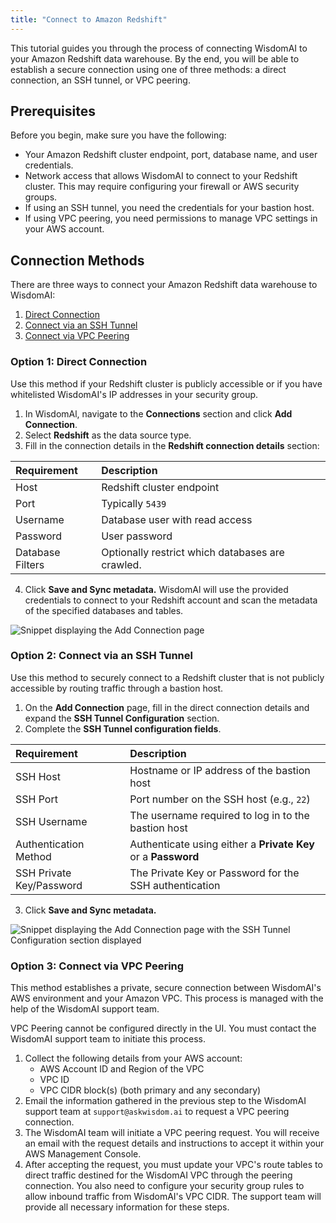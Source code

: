 ```yaml
---
title: "Connect to Amazon Redshift"
---
```


This tutorial guides you through the process of connecting WisdomAI to your Amazon Redshift data warehouse. By the end, you will be able to establish a secure connection using one of three methods: a direct connection, an SSH tunnel, or VPC peering.

## Prerequisites

Before you begin, make sure you have the following:

- Your Amazon Redshift cluster endpoint, port, database name, and user credentials.
- Network access that allows WisdomAI to connect to your Redshift cluster. This may require configuring your firewall or AWS security groups.
- If using an SSH tunnel, you need the credentials for your bastion host.
- If using VPC peering, you need permissions to manage VPC settings in your AWS account.

## Connection Methods

There are three ways to connect your Amazon Redshift data warehouse to WisdomAI:

1. [Direct Connection](#option-1-direct-connection)
2. [Connect via an SSH Tunnel](#option-2-connect-via-an-ssh-tunnel)
3. [Connect via VPC Peering](#option-3-connect-via-vpc-peering)

### Option 1: Direct Connection

Use this method if your Redshift cluster is publicly accessible or if you have whitelisted WisdomAI's IP addresses in your security group.

1. In WisdomAl, navigate to the **Connections** section and click **Add Connection**.
2. Select **Redshift** as the data source type.
3. Fill in the connection details in the **Redshift connection details** section:

| Requirement      | Description                                      |
| :--------------- | :----------------------------------------------- |
| Host             | Redshift cluster endpoint                        |
| Port             | Typically `5439`                                 |
| Username         | Database user with read access                   |
| Password         | User password                                    |
| Database Filters | Optionally restrict which databases are crawled. |

4. Click **Save and Sync metadata.** WisdomAl will use the provided credentials to connect to your Redshift account and scan the metadata of the specified databases and tables.

![Snippet displaying the Add Connection page](/images/redshift-01.png)

### Option 2: Connect via an SSH Tunnel

Use this method to securely connect to a Redshift cluster that is not publicly accessible by routing traffic through a bastion host.

1. On the **Add Connection** page, fill in the direct connection details and expand the **SSH Tunnel Configuration** section.
2. Complete the **SSH Tunnel configuration fields**.

| Requirement              | Description                                                   |
| :----------------------- | :------------------------------------------------------------ |
| SSH Host                 | Hostname or IP address of the bastion host                    |
| SSH Port                 | Port number on the SSH host (e.g., `22`)                      |
| SSH Username             | The username required to log in to the bastion host           |
| Authentication Method    | Authenticate using either a **Private Key** or a **Password** |
| SSH Private Key/Password | The Private Key or Password for the SSH authentication        |

3. Click **Save and Sync metadata.**

![Snippet displaying the Add Connection page with the SSH Tunnel Configuration section displayed](/images/redshift-02.png)

### Option 3: Connect via VPC Peering

This method establishes a private, secure connection between WisdomAI's AWS environment and your Amazon VPC. This process is managed with the help of the WisdomAI support team.

<Warning>
  VPC Peering cannot be configured directly in the UI. You must contact the WisdomAI support team to initiate this process.
</Warning>

1. Collect the following details from your AWS account:
   - AWS Account ID and Region of the VPC
   - VPC ID
   - VPC CIDR block(s) (both primary and any secondary)
2. Email the information gathered in the previous step to the WisdomAI support team at `support@askwisdom.ai` to request a VPC peering connection.
3. The WisdomAI team will initiate a VPC peering request. You will receive an email with the request details and instructions to accept it within your AWS Management Console.
4. After accepting the request, you must update your VPC's route tables to direct traffic destined for the WisdomAI VPC through the peering connection. You also need to configure your security group rules to allow inbound traffic from WisdomAI's VPC CIDR. The support team will provide all necessary information for these steps.